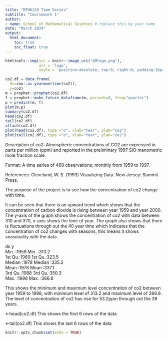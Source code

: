 ```yaml
---
title: "MTH6139 Time Series"
subtitle: "Coursework 1"
author:
- name: School of Mathematical Sciences # replace this by your name
date: "March 2024"
output:
  html_document:
    toc: true
    toc_float: true
---
```


```r
htmltools::img(src = knitr::image_uri("QMlogo.png"), 
               alt = 'logo', 
               style = 'position:absolute; top:0; right:0; padding:10px; width:30%;')

co2.df = data.frame(
  ds=zoo::as.yearmon(time(co2)), 
  y=co2)
m = prophet::prophet(co2.df)
f = prophet::make_future_dataframe(m, periods=8, freq="quarter")
p = predict(m, f)
plot(m,p)
summary(co2.df)
head(co2.df)
tail(co2.df)
attach(co2.df)
plot(head(co2.df), type ="o", xlab="Year", ylab="co2")
plot(tail(co2.df), type ="o", xlab="Year", ylab="co2")
```


Description of co2:
Atmospheric concentrations of CO2 are expressed in parts per million (ppm) and reported in the preliminary 1997 SIO manometric mole fraction scale.



Format:
A time series of 468 observations; monthly from 1959 to 1997.



References:
Cleveland, W. S. (1993) Visualizing Data. New Jersey: Summit Press.



The purpose of the project is to see how the concentration of co2 change with time.




It can be seen that there is an upward trend which shows that the concentration of carbon dioxide is rising between year 1959 and year 2000. The y-axis of the graph shows the concentration of co2 with data between 310 and 370, x-axis shows the time of year. The graph also shows that there is fluctuations through out the 40 year time which indicates that the concentration of co2 changes with seasons, this means it shows seasonality with the data.


 ds             y        
 Min.   :1959   Min.   :313.2  
 1st Qu.:1969   1st Qu.:323.5  
 Median :1978   Median :335.2  
 Mean   :1978   Mean   :337.1  
 3rd Qu.:1988   3rd Qu.:350.3  
 Max.   :1998   Max.   :366.8  
 
This shows the minimum and maximum level concentration of co2 between year 1959 to 1998, with minimum level of 313.2 and maximum level of 366.8. The level of concentration of co2 has rise for 53.2ppm through out the 39 years.

<-head(co2.df)
This shows the first 6 rows of the data

<-tail(co2.df)
This shows the last 6 rows of the data 




   
```r
knitr::opts_chunk$set(echo = TRUE)
```

